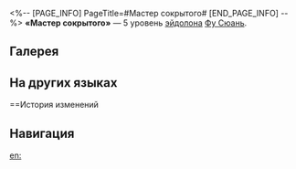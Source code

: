 <%-- [PAGE_INFO]
PageTitle=#Мастер сокрытого#
[END_PAGE_INFO] --%>
{{Эйдолон Инфобокс
|Название         = Мастер сокрытого
|Изображение      = Эйдолон Мастер сокрытого.png
|Персонаж         = Фу Сюань
|Уровень          = 5
|Длительность     = 
|Описание         = Уровень сверхспособности повышается на 2, максимальный уровень - 15. Уровень базовой атаки повышается на 1, максимальный уровень - 10.
|Свойство1        = 
|Масштабирование1 = 
}}
'''«Мастер сокрытого»''' — 5 уровень [[эйдолон]]а [[Фу Сюань]].

==Галерея==
{{Галерея|position=left|captionalign=center
|Персонаж Фу Сюань Эйдолон 5.png|Осколок Эйдолона
}}

==На других языках==
{{На других языках
|en   = Arbiter Primus
|zhs  = 计神
|zht  = 計神
|ja   = {{Rubi|計神|けいしん}}
|ko   = 계신(計神)
|es   = Adivinación veraz
|fr   = Arbiter Primus
|ru   = Мастер сокрытого
|th   = Arbiter Primus
|vi   = Kế Thần
|de   = Wahre Wahrsagerin
|id   = Arbiter Primus
|pt   = Árbitra Primordial
}}

==История изменений
{{История изменений|3.5}}

==Навигация==
{{Навык Навбокс|Фу Сюань}}

[[en:]]